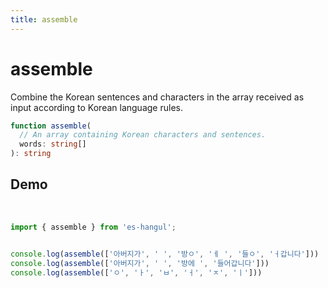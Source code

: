 ```yaml
---
title: assemble
---
```





# assemble

Combine the Korean sentences and characters in the array received as input according to Korean language rules.

```typescript
function assemble(
  // An array containing Korean characters and sentences.
  words: string[]
): string
```



## Demo

<br />

<Sandpack>

```ts index.ts
import { assemble } from 'es-hangul';


console.log(assemble(['아버지가', ' ', '방ㅇ', 'ㅔ ', '들ㅇ', 'ㅓ갑니다']))
console.log(assemble(['아버지가', ' ', '방에 ', '들어갑니다']))
console.log(assemble(['ㅇ', 'ㅏ', 'ㅂ', 'ㅓ', 'ㅈ', 'ㅣ']))
```

</Sandpack>

